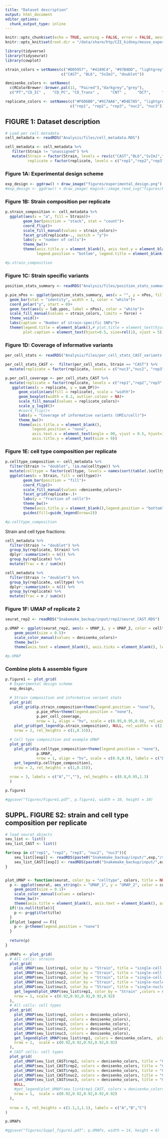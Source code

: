```yaml
---
title: "Dataset description"
output: html_document
editor_options: 
  chunk_output_type: inline
---
```


```r
knitr::opts_chunk$set(echo = TRUE, warning = FALSE, error = FALSE, message = FALSE)
knitr::opts_knit$set(root.dir = "/data/share/htp/CZI_kidney/mouse_experiments/backgroundRNA")

library(tidyverse)
library(tidyseurat)
library(cowplot)
```


```r
strain_colors = setNames(c("#D05957", "#4189C4", "#97B4DD", "lightgrey"),
                         c("CAST", "BL6", "SvImJ", "doublet"))

denisenko_colors <- setNames(
  c(RColorBrewer::brewer.pal(11, "Paired"),"darkgrey","grey"),
  c("PT","CD_IC" ,   "CD_PC", "CD_Trans" ,     "CNT" ,     "DCT",     "Endo",      "Fib","aLOH",   "dLOH",    "MC" ,    "Podo","Immune"))

replicate_colors <- setNames(c("#F6D6B0","#917AA6","#D4E7A5", "lightgrey", "darkgrey"), 
                             c("rep1", "rep2", "rep3", "nuc2", "nuc3"))
```

## FIGURE 1: Dataset description

```r
# Load per cell metadata 
cell_metadata <- readRDS("Analysis/files/cell_metadata.RDS")

cell_metadata <- cell_metadata %>% 
   filter(Strain != "unassigned") %>% 
   mutate(Strain = factor(Strain, levels = rev(c("CAST","BL6","SvImJ","doublet"))),
          replicate = factor(replicate, levels = c("rep1","rep2","rep3","nuc2","nuc3")))
```

### Figure 1A: Experimental design scheme

```r
exp_design <- ggdraw() + draw_image("figures/experimental_design.png")
#exp_design <- ggdraw() + draw_image( magick::image_read_svg("figures/Figure1A_schematic_overview.svg"))
```

### Figure 1B: Strain composition per replicate

```r
p.strain_composition <- cell_metadata %>% 
  ggplot(aes(x = "a", fill = Strain))+
        geom_bar(position = "stack", stat = "count")+
        coord_flip()+
        scale_fill_manual(values = strain_colors)+
        facet_grid(replicate~., switch = "y")+
        labs(y = "number of cells")+
        theme_bw()+
        theme(axis.title.y = element_blank(), axis.text.y = element_blank(), legend.text.align = 0, axis.ticks.y = element_blank(),
              legend.position = "bottom", legend.title = element_blank())

#p.strain_composition
```

### Figure 1C: Strain specific variants

```r
position_stats_summary <- readRDS("Analysis/files/position_stats_summary.RDS")

p.pie_nPos <- ggplot(position_stats_summary, aes(x = "", y = nPos, fill = strain_specific))+
  geom_bar(stat = "identity", width = 1, color = "white")+
  coord_polar("y", start = 0)+
  geom_text(aes(y = lab.ypos, label = nPos), color = "white")+
  scale_fill_manual(values = strain_colors, limits = force) +
  theme_void()+
  labs(caption = "Number of strain-specific SNPs")+
  theme(legend.title = element_blank(),# plot.title = element_text(hjust = 0.5),
        plot.caption = element_text(hjust=0.5, size=rel(1), vjust = 5))
```


### Figure 1D: Coverage of informative variants

```r
per_cell_stats <- readRDS("Analysis/files/per_cell_stats_CAST_variants.RDS")

per_cell_stats_CAST <-  filter(per_cell_stats, Strain == "CAST") %>% 
  mutate(replicate = factor(replicate, levels = c("nuc3","nuc2", "rep3", "rep2", "rep1")))

p.per_cell_coverage <- per_cell_stats_CAST %>% 
  mutate(replicate = factor(replicate, levels = c("rep1","rep2","rep3", "nuc2","nuc3"))) %>% 
   ggplot(aes(x = replicate, y = sum_DP))+
      geom_violin(aes(fill = replicate), scale = "width")+
      geom_boxplot(width = 0.2, outlier.colour = NA)+
      scale_fill_manual(values = replicate_colors)+
      scale_y_log10()+
      #coord_flip()+
      labs(y = "Coverage of informative variants (UMIs/cell)")+
      theme_bw()+
      theme(axis.title.x = element_blank(),
            legend.position = "none",
            axis.text.x = element_text(angle = 90, vjust = 0.5, hjust=1),
            axis.title.y = element_text(size = 9))
```


### Figure 1E: cell type composition per replicate

```r
p.celltype_composition <- cell_metadata %>% 
  filter(Strain != "doublet", !is.na(celltype)) %>% 
  mutate(celltype = factor(celltype, levels = names(sort(table(.$celltype))))) %>% 
  ggplot(aes(x = Strain, fill = celltype))+
        geom_bar(position = "fill")+
        coord_flip()+
        scale_fill_manual(values =denisenko_colors)+
        facet_grid(replicate~.)+
        labs(y = "fraction of cells")+
        theme_bw()+
        theme(axis.title.y = element_blank(),legend.position = "bottom", legend.title = element_blank(),strip.text.y.right = element_text(angle = 90))+
        guides(fill=guide_legend(nrow=2))

#p.celltype_composition
```


Strain and cell type fractions:
```r
cell_metadata %>% 
  filter(Strain != "doublet") %>% 
  group_by(replicate, Strain) %>% 
  dplyr::summarize(n = n()) %>% 
  group_by(replicate) %>% 
  mutate(frac = n / sum(n))

cell_metadata %>% 
  filter(Strain != "doublet") %>% 
  group_by(replicate, celltype) %>% 
  dplyr::summarize(n = n()) %>% 
  group_by(replicate) %>% 
  mutate(frac = n / sum(n))
```


### Figure 1F: UMAP of replicate 2

```r
seurat_rep2 <- readRDS("Snakemake_backup/input/rep2/seurat_CAST.RDS")

p.UMAP <- ggplot(seurat_rep2, aes(x = UMAP_1, y = UMAP_2, color = celltype))+
    geom_point(size = 0.5)+
    scale_color_manual(values = denisenko_colors)+
    theme_bw()+
    theme(axis.text = element_blank(), axis.ticks = element_blank(), legend.position = "none")

#p.UMAP
```

### Combine plots & assemble figure

```r
p.figure1 <- plot_grid(
  # Experimental design scheme
  exp_design, 
  
  # Strain composition and informative variant stats
  plot_grid(
    plot_grid(p.strain_composition+theme(legend.position = "none"), 
              p.pie_nPos+theme(legend.position = "none"), 
              p.per_cell_coverage,
              nrow = 1, align = "hv", scale = c(0.95,0.95,0.9), rel_widths = c(0.8,1,0.8), labels = c("B","C","D")), 
    plot_grid(get_legend(p.strain_composition), NULL, rel_widths = c(2,0.74)),
    nrow = 2, rel_heights = c(1,0.15)),
  
  # Cell type composition and example UMAP
  plot_grid(
    plot_grid(p.celltype_composition+theme(legend.position = "none"), 
              p.UMAP, 
              nrow = 1, align = "hv", scale = c(0.9,0.9), labels = c("E", "F")), 
    get_legend(p.celltype_composition),
    nrow = 2, rel_heights = c(1,0.15)),
  
  nrow = 3, labels = c("A","",""), rel_heights = c(0.8,0.95,1.3)
  )

p.figure1

#ggsave("figures/Figure1.pdf", p.figure1, width = 10, height = 10)
```



## SUPPL. FIGURE S2: strain and cell type composition per replicate

```r
# load seurat objects
seu_list <- list()
seu_list_CAST <- list()

for(exp in c("rep1", "rep2", "rep3", "nuc2", "nuc3")){
    seu_list[[exp]] <- readRDS(paste0("Snakemake_backup/input/",exp,"/seurat.RDS"))
    seu_list_CAST[[exp]] <- readRDS(paste0("Snakemake_backup/input/",exp,"/seurat_CAST.RDS"))
}


plot_UMAP <- function(seurat, color_by = "celltype", colors, title = NULL, plot_legend = F){
  p <- ggplot(seurat, aes_string(x = "UMAP_1", y = "UMAP_2", color = color_by))+
    geom_point(size = 0.1)+
    scale_color_manual(values = colors)+
    theme_bw()+
    theme(axis.title = element_blank(), axis.text = element_blank(), axis.ticks = element_blank())
  if(!is.null(title)){
    p <- p+ggtitle(title)
  }
  if(plot_legend == F){
    p <- p+theme(legend.position = "none")
  }
  
  return(p)
}

p.UMAPs <- plot_grid(
  # All cells: strains
  plot_grid(
    plot_UMAP(seu_list$rep1, color_by = "Strain", title = "single-cell - rep1",colors = strain_colors)+theme(title = element_text(size = 12)),
    plot_UMAP(seu_list$rep2, color_by = "Strain", title = "single-cell - rep2",colors = strain_colors)+theme(title = element_text(size = 12)),
    plot_UMAP(seu_list$rep3, color_by = "Strain", title = "single-cell - rep3",colors = strain_colors)+theme(title = element_text(size = 12)),
    plot_UMAP(seu_list$nuc2, color_by = "Strain", title = "single-nucleus - nuc2",colors = strain_colors)+theme(title = element_text(size = 12)),
    plot_UMAP(seu_list$nuc3, color_by = "Strain", title = "single-nucleus - nuc3",colors = strain_colors)+theme(title = element_text(size = 12)),
    get_legend(plot_UMAP(seu_list$rep1, color_by = "Strain" ,colors = strain_colors, plot_legend = T)+guides(colour = guide_legend(override.aes = list(size=5)))+theme(legend.position = c(0.2,0.5))),
    nrow = 1, scale = c(0.92,0.92,0.92,0.92,0.92)
  ),
  # All cells: cell types
  plot_grid(
    plot_UMAP(seu_list$rep1, colors = denisenko_colors),
    plot_UMAP(seu_list$rep2, colors = denisenko_colors),
    plot_UMAP(seu_list$rep3, colors = denisenko_colors),
    plot_UMAP(seu_list$nuc2, colors = denisenko_colors), 
    plot_UMAP(seu_list$nuc3, colors = denisenko_colors), 
    get_legend(plot_UMAP(seu_list$rep1, colors = denisenko_colors,  plot_legend = T)+guides(colour = guide_legend(override.aes = list(size=5)))+theme(legend.position = c(0.25,0))),
    nrow = 1,  scale = c(0.92,0.92,0.92,0.92,0.92)
  ),
  # CAST cells: cell types
  plot_grid(
    plot_UMAP(seu_list_CAST$rep1, colors = denisenko_colors, title = "CAST cells only")+theme(title = element_text(size = 10)),
    plot_UMAP(seu_list_CAST$rep2, colors = denisenko_colors, title = "CAST cells only")+theme(title = element_text(size = 10)),
    plot_UMAP(seu_list_CAST$rep3, colors = denisenko_colors, title = "CAST cells only")+theme(title = element_text(size = 10)),
    plot_UMAP(seu_list_CAST$nuc2, colors = denisenko_colors, title = "CAST cells only")+theme(title = element_text(size = 10)),
    plot_UMAP(seu_list_CAST$nuc3, colors = denisenko_colors, title = "CAST cells only")+theme(title = element_text(size = 10)),
    NULL,
    #get_legend(plot_UMAP(seu_list$rep1_CAST, colors = denisenko_colors, plot_legend = T)),
    nrow = 1,  scale = c(0.92,0.92,0.92,0.92,0.92)
  ),
  
  nrow = 3, rel_heights = c(1.1,1,1.1), labels = c("A","B","C")
)

p.UMAPs

#ggsave("figures/Suppl_figure1.pdf", p.UMAPs, width = 14, height = 8)
```